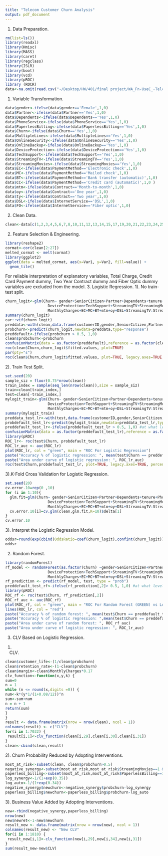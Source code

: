 ```yaml
---
title: "Telecom Customer Churn Analysis"
output: pdf_document
---
```

1. Data Preparation.
```r
rm(list=ls())
library(readxl)
library(Hmisc)
library(MASS)
library(caret)
library(regclass)
library(ISLR)
library(boot)
library(vcd)
library(pROC)
library (ROCR)
data<-na.omit(read.csv("~/Desktop/HW/401/final project/WA_Fn-UseC_-Telco-Customer-Churn.csv"))
```
1) Variable Transformation.
```r
data$gender<-ifelse(data$gender=='Female',1,0)
data$Partner<-ifelse(data$Partner=='Yes',1,0)
data$Dependents<-ifelse(data$Dependents=='Yes',1,0)
data$PhoneService<-ifelse(data$PhoneService=='Yes',1,0)
data$PaperlessBilling<-ifelse(data$PaperlessBilling=='Yes',1,0)
data$Churn<-ifelse(data$Churn=='Yes',1,0)
data$MultipleLines<-ifelse(data$MultipleLines=='Yes',1,0)
data$OnlineSecurity<-ifelse(data$OnlineSecurity=='Yes',1,0)
data$OnlineBackup<-ifelse(data$OnlineBackup=='Yes',1,0)
data$DeviceProtection<-ifelse(data$DeviceProtection=='Yes',1,0)
data$TechSupport<-ifelse(data$TechSupport=='Yes',1,0)
data$StreamingTV<-ifelse(data$StreamingTV=='Yes',1,0)
data$StreamingMovies<-ifelse(data$StreamingMovies=='Yes',1,0)
data$EC<-ifelse(data$PaymentMethod=='Electronic check',1,0)
data$MC<-ifelse(data$PaymentMethod=='Mailed check',1,0)
data$BT<-ifelse(data$PaymentMethod=='Bank transfer (automatic)',1,0)
data$CC<-ifelse(data$PaymentMethod=='Credit card (automatic)',1,0 )
data$mtm<-ifelse(data$Contract=='Month-to-month',1,0)
data$oy<-ifelse(data$Contract=='One year',1,0)
data$ty<-ifelse(data$Contract=='Two year',1,0)
data$DSL<-ifelse(data$InternetService=='DSL',1,0)
data$FO<-ifelse(data$InternetService=='Fiber optic',1,0)
```
2) Clean Data.
```r
clean<-data[c(1,2,3,4,5,6,7,8,10,11,12,13,14,15,17,19,20,21,22,23,24,25,26,27,28,29,30)]
```
2. Feature Selection & Engineering.
```r
library(reshape2)
cormat<-cor(clean[2:27])
melted_cormat <- melt(cormat)
library(ggplot2)
ggplot(data = melted_cormat, aes(x=Var1, y=Var2, fill=value)) + 
  geom_tile()
```
For reliable interpretation of explanatory variables, Total Charge, Credit Card Payment dummy, Two Year Contract dummy and  Fiber Optic dummy variables are excluded from the model.
3. Logistic Regression.
1). No train-test split.
```r
churn_logit<-glm(Churn~ gender+SeniorCitizen+Partner+Dependents+tenure+PhoneService+MultipleLines+OnlineSecurity+OnlineBackup+
                   DeviceProtection+TechSupport+StreamingTV+StreamingMovies+PaperlessBilling+
                   MonthlyCharges+EC+MC+BT+mtm+oy+DSL+StreamingTV:StreamingMovies,data=clean,family=binomial(link="logit"))
summary(churn_logit) 
car::vif(churn_logit)
preddata<-with(clean,data.frame(customerID,gender,SeniorCitizen,Partner,Dependents,tenure,PhoneService,MultipleLines,OnlineSecurity,OnlineBackup,DeviceProtection,TechSupport,StreamingTV, StreamingMovies, PaperlessBilling, MonthlyCharges, TotalCharges, Churn, EC,MC,BT,CC,mtm,oy,ty,DSL,FO))
probchurn<-predict(churn_logit,newdata=preddata,type="response")
preddefault<-ifelse(probchurn > 0.5, 1,0)
clean$probchurn<-probchurn
confusionMatrix(data = as.factor(preddefault),reference = as.factor(clean$Churn),positive = "1")
roc(clean$Churn,churn_logit$fitted.values, plot=TRUE)
par(pty="s")
roc(clean$Churn,churn_logit$fitted.values, plot=TRUE, legacy.axes=TRUE, percent=TRUE, xlab="FP Rate", ylab="TP Rate",print.auc=TRUE)
```


2). Train Test Split.
```r
set.seed(20)
sample_siz = floor(0.75*nrow(clean))  
train_index = sample(seq_len(nrow(clean)),size = sample_siz)
train=clean[train_index,] 
test=clean[-train_index,] 
mylogit_train<-glm(Churn~ gender+SeniorCitizen+Partner+Dependents+tenure+PhoneService+MultipleLines+OnlineSecurity+OnlineBackup+
                   DeviceProtection+TechSupport+StreamingTV+StreamingMovies+PaperlessBilling+
                   MonthlyCharges+EC+MC+BT+mtm+oy+DSL+StreamingTV:StreamingMovies,data=train,family=binomial(link="logit"))
summary(mylogit_train) 
preddata_test_lr<-with(test,data.frame(customerID,gender,SeniorCitizen,Partner,Dependents,tenure,PhoneService,MultipleLines,OnlineSecurity,OnlineBackup,DeviceProtection,TechSupport,StreamingTV, StreamingMovies, PaperlessBilling, MonthlyCharges, TotalCharges, Churn, EC,MC,BT,CC,mtm,oy,ty,DSL,FO))
probdefault_test_lr<-predict(mylogit_train,newdata=preddata_test_lr,type="response")
preddefault_test_lr<-ifelse(probdefault_test_lr > 0.5, 1,0) #at what level should we say prob(default)=1
confusionMatrix(data = as.factor(preddefault_test_lr),reference = as.factor(test$Churn),positive = "1")
library(pROC)
ROC_lr<- roc(test$Churn, probdefault_test_lr)
ROC_lr_auc <- auc(ROC_lr)
plot(ROC_lr, col = "green", main = "ROC For Logistic Regression")
paste("Accuracy % of logistic regression: ", mean(test$Churn == preddefault_test_lr))
paste("Area under curve of logistic regression: ", ROC_lr_auc)
roc(test$Churn,probdefault_test_lr, plot=TRUE, legacy.axes=TRUE, percent=TRUE, xlab="FP Rate", ylab="TP Rate",print.auc=TRUE)
```
3).K-Fold Cross Validation for Logistic Regression.
```r
set.seed(20)
cv.error.10=rep(0 ,10)
for (i in 1:10){
  glm.fit=glm(Churn~ gender+SeniorCitizen+Partner+Dependents+tenure+PhoneService+MultipleLines+OnlineSecurity+OnlineBackup+
                   DeviceProtection+TechSupport+StreamingTV+StreamingMovies+PaperlessBilling+
                   MonthlyCharges+EC+MC+BT+mtm+oy+DSL+StreamingTV:StreamingMovies,data=clean,family=binomial(link="logit"))
  cv.error.10[i]=cv.glm(clean,glm.fit,K=10)$delta[1]
}
cv.error.10
```

3). Interpret the Logistic Regression Model.
```r
oddsr=round(exp(cbind(OddsRatio=coef(churn_logit),confint(churn_logit))),4)
oddsr
```




2. Random Forest.
```r
library(randomForest)
rf_model <- randomForest(as.factor(Churn) ~gender+SeniorCitizen+Partner+Dependents+tenure+PhoneService+MultipleLines+OnlineSecurity+OnlineBackup+
                   DeviceProtection+TechSupport+StreamingTV+StreamingMovies+PaperlessBilling+
                   MonthlyCharges+EC+MC+BT+mtm+oy+DSL+StreamingTV:StreamingMovies, data = train)
rf_prediction <- predict(rf_model, test, type = "prob")
preddefault_test_rf<-ifelse(rf_prediction[,2]> 0.5, 1,0) #at what level should we say prob(default)=1
library(pROC)
ROC_rf <- roc(test$Churn, rf_prediction[,2])
ROC_rf_auc <- auc(ROC_rf)
plot(ROC_rf, col = "green", main = "ROC For Random Forest (GREEN) vs Logistic Regression (RED)")
lines(ROC_lr, col = "red")
paste("Accuracy % of random forest: ", mean(test$Churn == preddefault_test_rf))
paste("Accuracy % of logistic regression: ",mean(test$Churn == preddefault_test_lr))
paste("Area under curve of random forest: ", ROC_rf_auc)
paste("Area under curve of logistic regression: ", ROC_lr_auc)
```
3. CLV Based on Logistic Regression.
1) CLV.
```r
clean$customer_life<-(1/clean$probchurn)
clean$retention_rate<-(1-clean$probchurn)
clean$margin<-clean$MonthlyCharges*0.17
clv_function<-function(x,y,k) {
sum=0
n = 1
while (n <= round(x,digits =0)) {
num<-k*(y*1/(1+0.08/12))^n
sum<-sum+num
n = n + 1
return(sum)
}
}
result <- data.frame(matrix(nrow = nrow(clean), ncol = 1))
colnames(result) <- c("CLV")
for(i in 1:7032) {
 result[i,1]<-clv_function(clean[i,29],clean[i,30],clean[i,31])
}
clean<-cbind(clean,result)
```

2). Churn Probability Reduced by Adopting Interventions.
```r
most_at_risk<-subset(clean, clean$probchurn>0.5)
negative_synergy<-subset(most_at_risk,most_at_risk$StreamingMovies==1 & most_at_risk$StreamingTV==1)
paperless_billing<-subset(most_at_risk,most_at_risk$PaperlessBilling==1)
log_synergy<-1/(1+exp(0.35))
log_auto<-1/(1+exp(0.34))
negative_synergy$newchurn<-negative_synergy$probchurn-log_synergy
paperless_billing$newchurn<-paperless_billing$probchurn-log_auto
```
3). Business Value Added by Adopting Interventions.

```r
new<-rbind(negative_synergy,paperless_billing)
nrow(new)
new$newret<-1-new$newchurn
result_new <- data.frame(matrix(nrow = nrow(new), ncol = 1))
colnames(result_new) <- "New CLV"
for(i in 1:1810) {
 result_new[i,1]<-clv_function(new[i,29],new[i,34],new[i,31])
}
sum(result_new-new$CLV)
```


